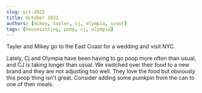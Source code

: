 ```yaml
---
slug: oct-2022
title: October 2022
authors: [mikey, tayler, cj, olympia, scout]
tags: [housesitting, poop, cj, olympia]
---
```


Tayler and Mikey go to the East Coast for a wedding and visit NYC.

Lately, Cj and Olympia have been having to go poop more often than usual, and CJ is taking longer than usual. We switched over their food to a new brand and they are not adjusting too well. They love the food but obviously this poop thing isn't great.
Consider adding some pumkpin from the can to one of their meals.
